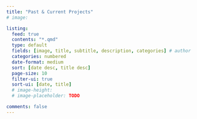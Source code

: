 ```yaml
---
title: "Past & Current Projects"
# image: 

listing:
  feed: true
  contents: "*.qmd"
  type: default
  fields: [image, title, subtitle, description, categories] # author
  categories: numbered
  date-format: medium
  sort: [date desc, title desc]
  page-size: 10
  filter-ui: true
  sort-ui: [date, title]
  # image-height: 
  # image-placeholder: TODO

comments: false
---
```


